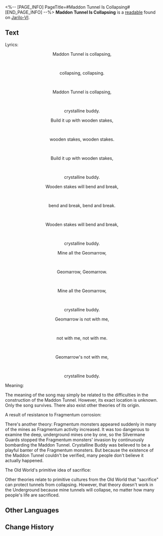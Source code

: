 <%-- [PAGE_INFO]
PageTitle=#Maddon Tunnel Is Collapsing#
[END_PAGE_INFO] --%>
{{Readable Infobox
|id           = 071
|partIds      = 190194
|title        = 
|image        = Item Jarilo-VI Readable 2.png
|world        = Jarilo-VI
|parts        = 1
|author       = <!--to be added-->
|description  = A famous nursery rhyme of the Underworld. Some nosy parker examined its origin.
|part1        = Maddon Tunnel Is Collapsing
|source1      = {{cx|Source missing}}
|characters   = 
|factions     = 
}}
'''Maddon Tunnel Is Collapsing''' is a [[readable]] found on [[Jarilo-VI]].
<!--
==Location==
{{Map Embed|<map name>|<marker id>}}
-->
==Text==
Lyrics:

<div align="center">Maddon Tunnel is collapsing,</div><br /><div align="center">collapsing, collapsing.</div><br /><div align="center">Maddon Tunnel is collapsing,</div><br /><div align="center">crystalline buddy.</div>

<div align="center">Build it up with wooden stakes,</div><br /><div align="center">wooden stakes, wooden stakes.</div><br /><div align="center">Build it up with wooden stakes,</div><br /><div align="center">crystalline buddy.</div>

<div align="center">Wooden stakes will bend and break,</div><br /><div align="center">bend and break, bend and break.</div><br /><div align="center">Wooden stakes will bend and break,</div><br /><div align="center">crystalline buddy.</div>

<div align="center">Mine all the Geomarrow,</div><br /><div align="center">Geomarrow, Geomarrow.</div><br /><div align="center">Mine all the Geomarrow,</div><br /><div align="center">crystalline buddy.</div>

<div align="center">Geomarrow is not with me,</div><br /><div align="center">not with me, not with me.</div><br /><div align="center">Geomarrow's not with me,</div><br /><div align="center">crystalline buddy.</div>

Meaning:

The meaning of the song may simply be related to the difficulties in the construction of the Maddon Tunnel. However, its exact location is unknown. Only the song survives. There also exist other theories of its origin.

A result of resistance to Fragmentum corrosion:

There's another theory: Fragmentum monsters appeared suddenly in many of the mines as Fragmentum activity increased. It was too dangerous to examine the deep, underground mines one by one, so the Silvermane Guards stopped the Fragmentum monsters' invasion by continuously bombarding the Maddon Tunnel. Crystalline Buddy was believed to be a playful banter of the Fragmentum monsters. But because the existence of the Maddon Tunnel couldn't be verified, many people don't believe it actually happened.

The Old World's primitive idea of sacrifice:

Other theories relate to primitive cultures from the Old World that "sacrifice" can protect tunnels from collapsing. However, that theory doesn't work in the Underground because mine tunnels will collapse, no matter how many people's life are sacrificed.

<!--
==Trivia==
* 
-->
==Other Languages==
{{Other Languages
|en   = Maddon Tunnel Is Collapsing
|zhs  = 梅登矿道要塌了
|zht  = 梅登礦道要塌了
|ja   = メイデン坑道落ちる
|ko   = 매든 갱도가 무너지네
|es   = El túnel Maddon va a colapsar
|fr   = Le tunnel de Maddon s'effondre
|ru   = Шахта Медынь скоро рухнет
|th   = อุโมงค์เหมือง Maddon กำลังจะถล่ม
|vi   = Mỏ Maddon Sắp Sập Rồi
|de   = Der Maddon-Tunnel bricht zusammen
|id   = Tambang Maiden Runtuh
|pt   = O Túnel Maddon Está Caindo
}}

==Change History==
{{Change History|1.0}}